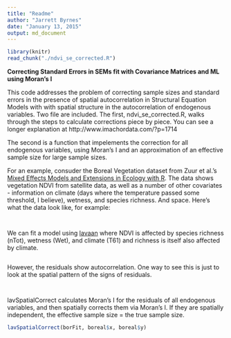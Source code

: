 ```yaml
---
title: "Readme"
author: "Jarrett Byrnes"
date: "January 13, 2015"
output: md_document
---
```

```r
library(knitr)
read_chunk("./ndvi_se_corrected.R")
```

**Correcting Standard Errors in SEMs fit with Covariance Matrices and ML using Moran's I**

This code addresses the problem of correcting sample sizes and standard errors in the presence of spatial autocorrelation in Structural Equation Models with with spatial structure in the autocorrelation of endogenous variables. Two file are included. The first, ndvi_se_corrected.R, walks through the steps to calculate corrections piece by piece. You can see a longer explanation at http://www.imachordata.com/?p=1714

The second is a function that impelements the correction for all endogenous variables, using Moran's I and an approximation of an effective sample size for large sample sizes.

For an example, consuder the Boreal Vegetation dataset from Zuur et al.'s [Mixed Effects Models and Extensions in Ecology with R](http://www.highstat.com/book2.htm). The data shows vegetation NDVI from satellite data, as well as a number of other covariates - information on climate (days where the temperature passed some threshold, I believe), wetness, and species richness. And space. Here's what the data look like, for example:

```r
```
```r
```

We can fit a model using [lavaan](http://lavaan.org) where NDVI is affected by species richness (nTot), wetness (Wet), and  climate (T61)  and richness is itself also affected by climate.
```r
```

However, the residuals show autocorrelation. One way to see this  is just to look at the spatial pattern of the signs of residuals.
```r
```

```r
```

lavSpatialCorrect calculates Moran's I for the residuals of all endogenous variables, and then spatially corrects them via Moran's I. If they are spatially independent, the effective sample size = the true sample size.


```r

lavSpatialCorrect(borFit, boreal$x, boreal$y)

```

